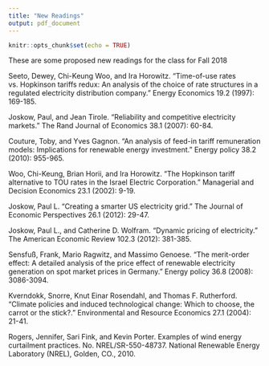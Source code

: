 ```yaml
---
title: "New Readings"
output: pdf_document
---
```


```r
knitr::opts_chunk$set(echo = TRUE)
```


These are some proposed new readings for the class for Fall 2018


Seeto, Dewey, Chi-Keung Woo, and Ira Horowitz. "Time-of-use rates vs. Hopkinson tariffs redux: An analysis of the choice of rate structures in a regulated electricity distribution company." Energy Economics 19.2 (1997): 169-185.


Joskow, Paul, and Jean Tirole. "Reliability and competitive electricity markets." The Rand Journal of Economics 38.1 (2007): 60-84.

Couture, Toby, and Yves Gagnon. "An analysis of feed-in tariff remuneration models: Implications for renewable energy investment." Energy policy 38.2 (2010): 955-965.

Woo, Chi-Keung, Brian Horii, and Ira Horowitz. "The Hopkinson tariff alternative to TOU rates in the Israel Electric Corporation." Managerial and Decision Economics 23.1 (2002): 9-19.

Joskow, Paul L. "Creating a smarter US electricity grid." The Journal of Economic Perspectives 26.1 (2012): 29-47.

Joskow, Paul L., and Catherine D. Wolfram. "Dynamic pricing of electricity." The American Economic Review 102.3 (2012): 381-385.

Sensfuß, Frank, Mario Ragwitz, and Massimo Genoese. "The merit-order effect: A detailed analysis of the price effect of renewable electricity generation on spot market prices in Germany." Energy policy 36.8 (2008): 3086-3094.

Kverndokk, Snorre, Knut Einar Rosendahl, and Thomas F. Rutherford. "Climate policies and induced technological change: Which to choose, the carrot or the stick?." Environmental and Resource Economics 27.1 (2004): 21-41.

Rogers, Jennifer, Sari Fink, and Kevin Porter. Examples of wind energy curtailment practices. No. NREL/SR-550-48737. National Renewable Energy Laboratory (NREL), Golden, CO., 2010.
